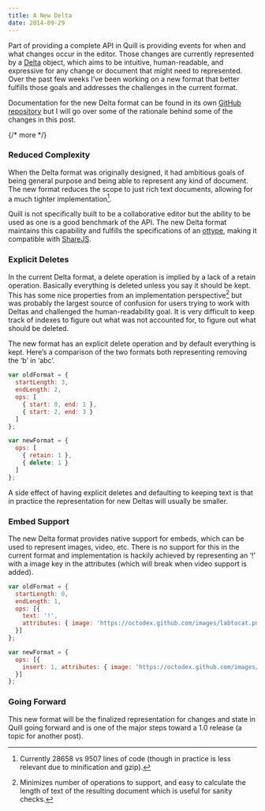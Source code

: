 ```yaml
---
title: A New Delta
date: 2014-09-29
---
```


Part of providing a complete API in Quill is providing events for when and what changes occur in the editor. Those changes are currently represented by a [Delta](/docs/delta/) object, which aims to be intuitive, human-readable, and expressive for any change or document that might need to represented. Over the past few weeks I’ve been working on a new format that better fulfills those goals and addresses the challenges in the current format.

Documentation for the new Delta format can be found in its own [GitHub repository](https://github.com/ottypes/rich-text) but I will go over some of the rationale behind some of the changes in this post.

{/* more */}

### Reduced Complexity

When the Delta format was originally designed, it had ambitious goals of being general purpose and being able to represent any kind of document. The new format reduces the scope to just rich text documents, allowing for a much tighter implementation[^1].

Quill is not specifically built to be a collaborative editor but the ability to be used as one is a good benchmark of the API. The new Delta format maintains this capability and fulfills the specifications of an [ottype](https://github.com/ottypes/docs), making it compatible with [ShareJS](https://github.com/share/ShareJS).

### Explicit Deletes

In the current Delta format, a delete operation is implied by a lack of a retain operation. Basically everything is deleted unless you say it should be kept. This has some nice properties from an implementation perspective[^2] but was probably the largest source of confusion for users trying to work with Deltas and challenged the human-readability goal. It is very difficult to keep track of indexes to figure out what was not accounted for, to figure out what should be deleted.

The new format has an explicit delete operation and by default everything is kept. Here’s a comparison of the two formats both representing removing the ‘b’ in ‘abc’.

```javascript
var oldFormat = {
  startLength: 3,
  endLength: 2,
  ops: [
    { start: 0, end: 1 },
    { start: 2, end: 3 }
  ]
};

var newFormat = {
  ops: [
    { retain: 1 },
    { delete: 1 }
  ]
};
```

A side effect of having explicit deletes and defaulting to keeping text is that in practice the representation for new Deltas will usually be smaller.

### Embed Support

The new Delta format provides native support for embeds, which can be used to represent images, video, etc. There is no support for this in the current format and implementation is hackily achieved by representing an ‘!’ with a image key in the attributes (which will break when video support is added).

```javascript
var oldFormat = {
  startLength: 0,
  endLength: 1,
  ops: [{
    text: '!',
    attributes: { image: 'https://octodex.github.com/images/labtocat.png' }
  }]
};

var newFormat = {
  ops: [{
    insert: 1, attributes: { image: 'https://octodex.github.com/images/labtocat.png' }
  }]
};
```

### Going Forward

This new format will be the finalized representation for changes and state in Quill going forward and is one of the major steps toward a 1.0 release (a topic for another post).

[^1]: Currently 28658 vs 9507 lines of code (though in practice is less relevant due to minification and gzip).
[^2]: Minimizes number of operations to support, and easy to calculate the length of text of the resulting document which is useful for sanity checks.
